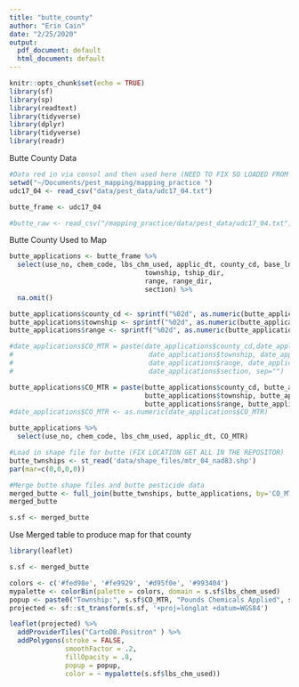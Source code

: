 ```yaml
---
title: "butte_county"
author: "Erin Cain"
date: "2/25/2020"
output:
  pdf_document: default
  html_document: default
---
```


```r
knitr::opts_chunk$set(echo = TRUE)
library(sf)
library(sp)
library(readtext)
library(tidyverse)
library(dplyr)
library(tidyverse)
library(readr)
```

Butte County Data 

```r
#Data red in via consol and then used here (NEED TO FIX SO LOADED FROM HERE TO SPECIFIC ONES)
setwd("~/Documents/pest_mapping/mapping_practice ")
udc17_04 <- read_csv("data/pest_data/udc17_04.txt")

butte_frame <- udc17_04

#butte_raw <- read_csv("/mapping_practice/data/pest_data/udc17_04.txt")

```

Butte County Used to Map
```r
butte_applications <- butte_frame %>% 
  select(use_no, chem_code, lbs_chm_used, applic_dt, county_cd, base_ln_mer,
                                  township, tship_dir,
                                  range, range_dir,
                                  section) %>% 
  na.omit()

butte_applications$county_cd <- sprintf("%02d", as.numeric(butte_applications$county_cd))
butte_applications$township <- sprintf("%02d", as.numeric(butte_applications$township))
butte_applications$range <- sprintf("%02d", as.numeric(butte_applications$range))

#date_applications$CO_MTR = paste(date_applications$county_cd,date_applications$base_ln_mer,
#                                  date_applications$township, date_applications$tship_dir,
#                                  date_applications$range, date_applications$range_dir,
#                                  date_applications$section, sep="")

butte_applications$CO_MTR = paste(butte_applications$county_cd, butte_applications$base_ln_mer,
                                  butte_applications$township, butte_applications$tship_dir,
                                  butte_applications$range, butte_applications$range_dir, sep="")
#date_applications$CO_MTR <- as.numeric(date_applications$CO_MTR)

butte_applications %>% 
  select(use_no, chem_code, lbs_chm_used, applic_dt, CO_MTR)
```


```r
#Load in shape file for butte (FIX LOCATION GET ALL IN THE REPOSITOR)
butte_twnships <- st_read('data/shape_files/mtr_04_nad83.shp')
par(mar=c(0,0,0,0))

#Merge butte shape files and butte pesticide data 
merged_butte <- full_join(butte_twnships, butte_applications, by='CO_MTR')
merged_butte

s.sf <- merged_butte
```


Use Merged table to produce map for that county
```r
library(leaflet)

s.sf <- merged_butte

colors <- c('#fed98e', '#fe9929', '#d95f0e', '#993404')
mypalette <- colorBin(palette = colors, domain = s.sf$lbs_chem_used)
popup <- paste0("Township:", s.sf$CO_MTR, "Pounds Chemicals Applied", s.sf$lbs_chm_used)
projected <- sf::st_transform(s.sf, '+proj=longlat +datum=WGS84')

leaflet(projected) %>%
  addProviderTiles("CartoDB.Positron" ) %>%
  addPolygons(stroke = FALSE, 
              smoothFactor = .2,
              fillOpacity = .8, 
              popup = popup, 
              color = ~ mypalette(s.sf$lbs_chm_used))
```




